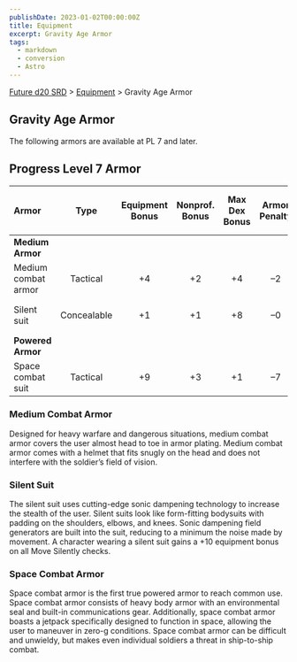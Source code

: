 ```yaml
---
publishDate: 2023-01-02T00:00:00Z
title: Equipment
excerpt: Gravity Age Armor
tags:
  - markdown
  - conversion
  - Astro
---
```






[Future d20 SRD](/#futureD20) > [Equipment](future-d20-srd-equipment-index) > Gravity Age Armor




## Gravity Age Armor


The following armors are available at PL 7 and later.


## Progress Level 7 Armor

| Armor               | Type        | Equipment Bonus | Nonprof. Bonus | Max Dex Bonus | Armor Penalty | Speed (30 ft./20 ft.) | Weight | Purchase DC | Restriction |
| :------------------ | :---------: | :-------------: | :------------: | :-----------: | :----------: | :-------------------: | :----: | ----------: | :---------: |
| **Medium Armor**    |            |                 |                |               |              |                       |        |             |             |
| Medium combat armor | Tactical    | +4              | +2             | +4            | –2           | 20 ft./15 ft.         | 8 lb.  | 14          | Lic (+1)    |
| Silent suit         | Concealable | +1              | +1             | +8            | –0           | 30 ft./20 ft.         | 1 lb.  | 18          | —           |
| **Powered Armor**   |            |                 |                |               |              |                       |        |             |             |
| Space combat suit   | Tactical    | +9              | +3             | +1            | –7           | 15 ft./10 ft.         | 40 lb. | 17          | Lic (+1)    |



### Medium Combat Armor


Designed for heavy warfare and dangerous situations, medium combat armor covers the user almost head to toe in armor plating. Medium combat armor comes with a helmet that fits snugly on the head and does not interfere with the soldier’s field of vision.


### Silent Suit


The silent suit uses cutting-edge sonic dampening technology to increase the stealth of the user. Silent suits look like form-fitting bodysuits with padding on the shoulders, elbows, and knees. Sonic dampening field generators are built into the suit, reducing to a minimum the noise made by movement. A character wearing a silent suit gains a +10 equipment bonus on all Move Silently checks.


### Space Combat Armor


Space combat armor is the first true powered armor to reach common use. Space combat armor consists of heavy body armor with an environmental seal and built-in communications gear. Additionally, space combat armor boasts a jetpack specifically designed to function in space, allowing the user to maneuver in zero-g conditions. Space combat armor can be difficult and unwieldy, but makes even individual soldiers a threat in ship-to-ship combat.



